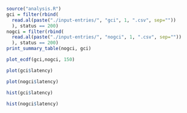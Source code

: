 ```r
source("analysis.R")
gci = filter(rbind(
  read.al(paste("./input-entries/", "gci", 1, ".csv", sep=""))
  ), status == 200)
nogci = filter(rbind(
  read.al(paste("./input-entries/", "nogci", 1, ".csv", sep=""))
  ), status == 200)
print_summary_table(nogci, gci)
```

```r
plot_ecdf(gci,nogci, 150)
```

```r
plot(gci$latency)
```

```r
plot(nogci$latency)
```


```r
hist(gci$latency)
```

```r
hist(nogci$latency)
```
